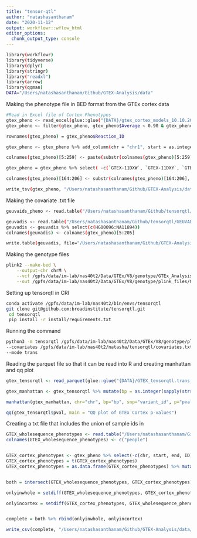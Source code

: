 ```yaml
---
title: "tensor-qtl"
author: "natashasanthanam"
date: "2020-11-12"
output: workflowr::wflow_html
editor_options:
  chunk_output_type: console
---
```


```sh
library(workflowr)
library(tidyverse)
library(dplyr)
library(stringr)
library("readxl")
library(arrow)
library(qqman)
DATA="/Users/natashasanthanam/Github/GTEX-Analysis/data"
```

Making the phenotype file in BED format from the GTEx cortex data
```sh
#Read in Excel file of Cortex Phenotypes
gtex_pheno <- read_excel(glue::glue("{DATA}/gtex_cortex_models_10.10.20.xlsx" ))
gtex_pheno <- filter(gtex_pheno, gtex_pheno$Average < 0.90 & gtex_pheno$Average > 0.10)

rownames(gtex_pheno) = gtex_pheno$Reaction_ID

gtex_pheno <- gtex_pheno %>% add_column(chr = "chr1", start = as.integer(685395), end = as.integer(685396), ID = gtex_pheno$Reaction_ID, .before = "Reaction_ID") %>% select(- c(Equation, Reaction_ID, Average) ) 

colnames(gtex_pheno)[5:259] <- paste(substr(colnames(gtex_pheno)[5:259], 0, 4), substr(colnames(gtex_pheno)[5:259], 6, 10), sep="-")

gtex_pheno = gtex_pheno %>% select( -c(`GTEX-11DXW`, `GTEX-11DXY`, `GTEX-11OC5`, `GTEX-12WSC`, `GTEX-139T8`, `GTEX-1I19N`, `GTEX-1I1CD`, `GTEX-1I1GQ`, `GTEX-1I1GR`, `GTEX-1I1GV`, `GTEX-1I1HK`, `GTEX-1IDJH`, `GTEX-1IKJJ`, `GTEX-13NYS`, `GTEX-145LS`, `GTEX-14A5I`, `GTEX-14ASI`, `GTEX-16Z82`, `GTEX-17HG3`, `GTEX-1C6VS`, `GTEX-1CAV2`, `GTEX-1EN7A`, `GTEX-1GZ2Q`, `GTEX-1H1DG`, `GTEX-1H1ZS`, `GTEX-1H23P`, `GTEX-1H2FU`, `GTEX-1H3NZ`, `GTEX-1H3O1`, `GTEX-1H3VE`, `GTEX-1HB9E`, `GTEX-1HBPH`, `GTEX-1HBPI`, `GTEX-1HBPM`, `GTEX-1HCU6`, `GTEX-1HCVE`, `GTEX-1HFI6`,`GTEX-1HGF4`, `GTEX-1HR98`, `GTEX-1HSKV`, `GTEX-1HSMO`, `GTEX-1HT8W`, `GTEX-1HUB1`, `GTEX-1IL2U`, `GTEX-1IOXB`, `GTEX-1IY9M`, `GTEX-1J1OQ`, `GTEX-1J8Q2`, `GTEX-1JJE9`, `GTEX-1JJEA`, `GTEX-PVOW.`, `GTEX-PWO3.`, `GTEX-1IKK5`, `GTEX-ZE9C.`))

colnames(gtex_pheno)[164:206] <- substr(colnames(gtex_pheno)[164:206], 0, 9)

write_tsv(gtex_pheno, "/Users/natashasanthanam/Github/GTEX-Analysis/data/pheno-tensorqtl.bed.gz", col_names = TRUE)
```

Making the covariate .txt file
```sh
geuvaids_pheno <- read.table("/Users/natashasanthanam/Github/tensorqtl/GEUVADIS.445_samples.expression.bed.gz", header = TRUE)

geuvadis <- read.table("/Users/natashasanthanam/Github/tensorqtl/GEUVADIS.445_samples.covariates.txt", header = TRUE)
geuvadis <- geuvadis %>% select(c(HG00096:NA11894)) 
colnames(geuvadis) <- colnames(gtex_pheno)[5:205]

write.table(geuvadis, file="/Users/natashasanthanam/Github/GTEX-Analysis/data/covariates.txt", quote=FALSE, sep = "\t", row.names = TRUE, col.names = TRUE)
```


Making the genotype files
```sh
plink2 --make-bed \
    --output-chr chrM \
    --vcf /gpfs/data/im-lab/nas40t2/Data/GTEx/V8/genotype/GTEx_Analysis_2017-06-05_v8_WholeGenomeSeq_838Indiv_Analysis_Freeze.SHAPEIT2_phased.vcf.gz \
    --out /gpfs/data/im-lab/nas40t2/Data/GTEx/V8/genotype/plink_files/GTEX_tensorqtl
```


Setting up tensorqtl in CRI
```sh
conda activate /gpfs/data/im-lab/nas40t2/bin/envs/tensorqtl
git clone git@github.com:broadinstitute/tensorqtl.git
 cd tensorqtl
 pip install -r install/requirements.txt 
```


Running the command
```bash
python3 -m tensorqtl /gpfs/data/im-lab/nas40t2/Data/GTEx/V8/genotype/plink_files/GTEX_tensorqtl /gpfs/data/im-lab/nas40t2/natasha/tensorqtl/pheno-tensorqtl.bed.gz /gpfs/data/im-lab/nas40t2/natasha/GTEX_tensorqtl \
--covariates /gpfs/data/im-lab/nas40t2/natasha/tensorqtl/covariates.txt  \
--mode trans 
```

Reading the parquet file so that it can be read into R and creating manhattan and qq plot

```r
gtex_tensorqtl <- read_parquet(glue::glue("{DATA}/GTEX_tensorqtl.trans_qtl_pairs.parquet"), as_data_frame = TRUE)

gtex_manhattan <- gtex_tensorqtl %>% mutate(bp = as.integer(sapply(strsplit(gtex_tensorqtl$variant_id,"_"), `[`, 2))) %>% mutate(chr = as.integer(1)) %>% select(c(chr, bp, pval, variant_id))

manhattan(gtex_manhattan, chr="chr", bp="bp", snp="variant_id", p="pval", ylim = c(5, 15), suggestiveline = F, genomewideline = F, annotatePval = 1e-10, annotateTop = FALSE )

qq(gtex_tensorqtl$pval, main = "QQ plot of GTEx Cortex p-values")

```


Creating a txt file that includes the union of sample ids in 
 
```r
GTEX_wholesequence_phenotypes <- read.table("/Users/natashasanthanam/Github/GTEX-Analysis/data/GTEX_new.fam") %>% select(c(V1))
colnames(GTEX_wholesequence_phenotypes) <- c("people")


GTEX_cortex_phenotypes <- gtex_pheno %>% select(-c(chr, start, end, ID)) 
GTEX_cortex_phenotypes = t(GTEX_cortex_phenotypes)
GTEX_cortex_phenotypes = as.data.frame(GTEX_cortex_phenotypes) %>% mutate(people = rownames(GTEX_cortex_phenotypes)) %>% select(c(people))   


both = intersect(GTEX_wholesequence_phenotypes, GTEX_cortex_phenotypes) %>% mutate(present_in_whole_sequence = "yes") %>% mutate(present_in_cortex = "yes")

onlyinwhole = setdiff(GTEX_wholesequence_phenotypes, GTEX_cortex_phenotypes) %>% mutate(present_in_whole_sequence = "yes") %>% mutate(present_in_cortex = "no")

onlyincortex = setdiff(GTEX_cortex_phenotypes, GTEX_wholesequence_phenotypes) %>% mutate(present_in_whole_sequence = "no") %>% mutate(present_in_cortex = "yes")


complete = both %>% rbind(onlyinwhole, onlyincortex)

write_csv(complete, "/Users/natashasanthanam/Github/GTEX-Analysis/data/complete_sampleids.txt", col_names = TRUE )
```


